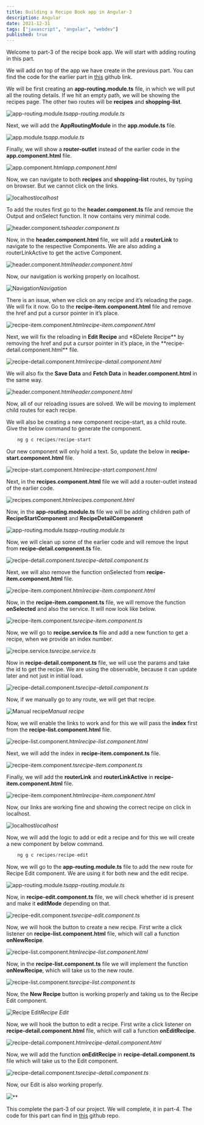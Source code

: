 ```yaml
---
title: Building a Recipe Book app in Angular-3
description: Angular
date: 2021-12-31
tags: ["javascript", "angular", "webdev"]
published: true
---
```


Welcome to part-3 of the recipe book app. We will start with adding routing in this part.

We will add on top of the app we have create in the previous part. You can find the code for the earlier part in [this](https://github.com/nabendu82/recipe-book-v2) github link.

We will be first creating an **app-routing.module.ts** file, in which we will put all the routing details. If we hit an empty path, we will be showing the recipes page. The other two routes will be **recipes** and **shopping-list**.

![app-routing.module.ts](https://res.cloudinary.com/dxkxvfo2o/image/upload/v1660665972/New-blogs/Yashvendra_9/2_ddbngf.png)_app-routing.module.ts_

Next, we will add the **AppRoutingModule** in the **app.module.ts** file.

![app.module.ts](https://res.cloudinary.com/dxkxvfo2o/image/upload/v1660665975/New-blogs/Yashvendra_9/3_qgawcv.png)_app.module.ts_

Finally, we will show a **router-outlet** instead of the earlier code in the **app.component.html** file.

![app.component.html](https://res.cloudinary.com/dxkxvfo2o/image/upload/v1660665977/New-blogs/Yashvendra_9/4_wtlnrw.png)_app.component.html_

Now, we can navigate to both **recipes** and **shopping-list** routes, by typing on browser. But we cannot click on the links.

![localhost](https://res.cloudinary.com/dxkxvfo2o/image/upload/v1660665979/New-blogs/Yashvendra_9/5_sorvfd.png)_localhost_

To add the routes first go to the **header.component.ts** file and remove the Output and onSelect function. It now contains very minimal code.

![header.component.ts](https://res.cloudinary.com/dxkxvfo2o/image/upload/v1660665981/New-blogs/Yashvendra_9/6_ketuc0.png)_header.component.ts_

Now, in the **header.component.html** file, we will add a **routerLink** to navigate to the respective Components. We are also adding a routerLinkActive to get the active Component.

![header.component.html](https://res.cloudinary.com/dxkxvfo2o/image/upload/v1660665983/New-blogs/Yashvendra_9/7_wc30ym.png)_header.component.html_

Now, our navigation is working properly on localhost.

![Navigation](https://res.cloudinary.com/dxkxvfo2o/image/upload/v1660665987/New-blogs/Yashvendra_9/8_osuqnp.gif)_Navigation_

There is an issue, when we click on any recipe and it’s reloading the page. We will fix it now. Go to the **recipe-item.component.html** file and remove the href and put a cursor pointer in it’s place.

![recipe-item.component.html](https://res.cloudinary.com/dxkxvfo2o/image/upload/v1660665989/New-blogs/Yashvendra_9/9_z9we9h.png)_recipe-item.component.html_

Next, we will fix the reloading in **Edit Recipe** and \*8Delete Recipe** by removing the href and put a cursor pointer in it’s place, in the **recipe-detail.component.html\*\* file.

![recipe-detail.component.html](https://res.cloudinary.com/dxkxvfo2o/image/upload/v1660665991/New-blogs/Yashvendra_9/10_rmf8y5.png)_recipe-detail.component.html_

We will also fix the **Save Data** and **Fetch Data** in **header.component.html** in the same way.

![header.component.html](https://res.cloudinary.com/dxkxvfo2o/image/upload/v1660665993/New-blogs/Yashvendra_9/11_qqze6h.png)_header.component.html_

Now, all of our reloading issues are solved. We will be moving to implement child routes for each recipe.

We will also be creating a new component recipe-start, as a child route. Give the below command to generate the component.

```js
    ng g c recipes/recipe-start 
```

Our new component will only hold a text. So, update the below in **recipe-start.component.html** file.

![recipe-start.component.html](https://res.cloudinary.com/dxkxvfo2o/image/upload/v1660665995/New-blogs/Yashvendra_9/12_v1b6qp.png)_recipe-start.component.html_

Next, in the **recipes.component.html** file we will add a router-outlet instead of the earlier code.

![recipes.component.html](https://res.cloudinary.com/dxkxvfo2o/image/upload/v1660665997/New-blogs/Yashvendra_9/13_x8tkzk.png)_recipes.component.html_

Now, in the **app-routing.module.ts** file we will be adding children path of **RecipeStartComponent** and **RecipeDetailComponent**

![app-routing.module.ts](https://res.cloudinary.com/dxkxvfo2o/image/upload/v1660665999/New-blogs/Yashvendra_9/14_bx1n6p.png)_app-routing.module.ts_

Now, we will clean up some of the earlier code and will remove the Input from **recipe-detail.component.ts** file.

![recipe-detail.component.ts](https://res.cloudinary.com/dxkxvfo2o/image/upload/v1660666002/New-blogs/Yashvendra_9/15_kkuzm6.png)_recipe-detail.component.ts_

Next, we will also remove the function onSelected from **recipe-item.component.html** file.

![recipe-item.component.html](https://res.cloudinary.com/dxkxvfo2o/image/upload/v1660666005/New-blogs/Yashvendra_9/16_ytsbbs.png)_recipe-item.component.html_

Now, in the **recipe-item.component.ts** file, we will remove the function **onSelected** and also the service. It will now look like below.

![recipe-item.component.ts](https://res.cloudinary.com/dxkxvfo2o/image/upload/v1660666011/New-blogs/Yashvendra_9/17_tv85q5.png)_recipe-item.component.ts_

Now, we will go to **recipe.service.ts** file and add a new function to get a recipe, when we provide an index number.

![recipe.service.ts](https://res.cloudinary.com/dxkxvfo2o/image/upload/v1660666013/New-blogs/Yashvendra_9/18_qlcjwm.png)_recipe.service.ts_

Now in **recipe-detail.component.ts** file, we will use the params and take the id to get the recipe. We are using the observable, because it can update later and not just in initial load.

![recipe-detail.component.ts](https://res.cloudinary.com/dxkxvfo2o/image/upload/v1660666015/New-blogs/Yashvendra_9/19_vqlw7r.png)_recipe-detail.component.ts_

Now, if we manually go to any route, we will get that recipe.

![Manual recipe](https://res.cloudinary.com/dxkxvfo2o/image/upload/v1660666017/New-blogs/Yashvendra_9/20_wscomn.png)_Manual recipe_

Now, we will enable the links to work and for this we will pass the **index** first from the **recipe-list.component.html** file.

![recipe-list.component.html](https://res.cloudinary.com/dxkxvfo2o/image/upload/v1660666019/New-blogs/Yashvendra_9/21_urdcfr.png)_recipe-list.component.html_

Next, we will add the index in **recipe-item.component.ts** file.

![recipe-item.component.ts](https://res.cloudinary.com/dxkxvfo2o/image/upload/v1660666022/New-blogs/Yashvendra_9/22_vecr5o.png)_recipe-item.component.ts_

Finally, we will add the **routerLink** and **routerLinkActive** in **recipe-item.component.html** file.

![recipe-item.component.html](https://res.cloudinary.com/dxkxvfo2o/image/upload/v1660666025/New-blogs/Yashvendra_9/23_fp9i56.png)_recipe-item.component.html_

Now, our links are working fine and showing the correct recipe on click in localhost.

![localhost](https://res.cloudinary.com/dxkxvfo2o/image/upload/v1660666026/New-blogs/Yashvendra_9/24_ux1lrb.png)_localhost_

Now, we will add the logic to add or edit a recipe and for this we will create a new component by below command.

```js 
    ng g c recipes/recipe-edit 
```

Now, we will go to the **app-routing.module.ts** file to add the new route for Recipe Edit component. We are using it for both new and the edit recipe.

![app-routing.module.ts](https://res.cloudinary.com/dxkxvfo2o/image/upload/v1660666029/New-blogs/Yashvendra_9/25_kffp5z.png)_app-routing.module.ts_

Now, in **recipe-edit.component.ts** file, we will check whether id is present and make it **editMode** depending on that.

![recipe-edit.component.ts](https://res.cloudinary.com/dxkxvfo2o/image/upload/v1660666032/New-blogs/Yashvendra_9/26_sqqbdm.png)_recipe-edit.component.ts_

Now, we will hook the button to create a new recipe. First write a click listener on **recipe-list.component.html** file, which will call a function **onNewRecipe**.

![recipe-list.component.html](https://res.cloudinary.com/dxkxvfo2o/image/upload/v1660666034/New-blogs/Yashvendra_9/27_gmvijh.png)_recipe-list.component.html_

Now, in the **recipe-list.component.ts** file we will implement the function **onNewRecipe**, which will take us to the new route.

![recipe-list.component.ts](https://res.cloudinary.com/dxkxvfo2o/image/upload/v1660666037/New-blogs/Yashvendra_9/28_lqgzs7.png)_recipe-list.component.ts_

Now, the **New Recipe** button is working properly and taking us to the Recipe Edit component.

![Recipe Edit](https://res.cloudinary.com/dxkxvfo2o/image/upload/v1660666038/New-blogs/Yashvendra_9/29_o3s67j.png)_Recipe Edit_

Now, we will hook the button to edit a recipe. First write a click listener on **recipe-detail.component.html** file, which will call a function **onEditRecipe**.

![recipe-detail.component.html](https://res.cloudinary.com/dxkxvfo2o/image/upload/v1660666041/New-blogs/Yashvendra_9/30_ztw2xs.png)_recipe-detail.component.html_

Now, we will add the function **onEditRecipe** in **recipe-detail.component.ts** file which will take us to the Edit component.

![recipe-detail.component.ts](https://res.cloudinary.com/dxkxvfo2o/image/upload/v1660666043/New-blogs/Yashvendra_9/31_xzyv6q.png)_recipe-detail.component.ts_

Now, our Edit is also working properly.

![](https://res.cloudinary.com/dxkxvfo2o/image/upload/v1660666048/New-blogs/Yashvendra_9/32_gmfzdd.gif)\*\*

This complete the part-3 of our project. We will complete, it in part-4. The code for this part can find in [this](https://github.com/nabendu82/recipe-book-v3) github repo.
